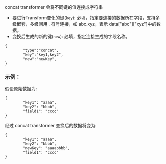 concat transformer 会将不同键的值连接成字符串

* 要进行Transform变化的键(`key`): 必填，指定要连接的数据所在字段，支持多级嵌套，多级间用 *.* 符号连接，如 abc.xyz，表示 data["abc"]["xyz"]中的数据。
* 变换后生成的新的键(`new`): 必填，指定连接生成的字段名称。

```
{
		"type":"concat",
		"key":"key1,key2",
		"new":"newKey",
}
```

### **示例**：

假设原始数据为:

```
{
		"key1": "aaaa",
		"key2": "bbbb",
		"field1": "cccc"
}
```

经过 concat transformer 变换后的数据将变为:

```
{
		"key1": "aaaa",
		"key2": "bbbb",
		"newKey": "aaaabbbb",
		"field1": "cccc"
}
```